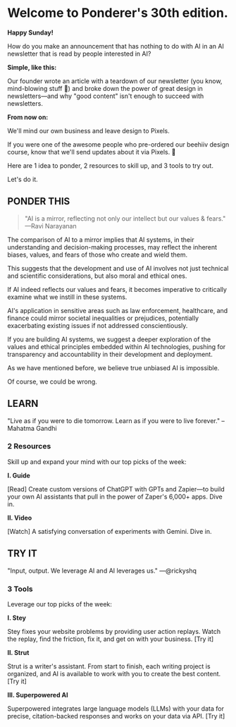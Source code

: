 # Welcome to Ponderer's 30th edition.

**Happy Sunday!**

How do you make an announcement that has nothing to do with AI in an AI newsletter that is read by people interested in AI?

**Simple, like this:**

Our founder wrote an article with a teardown of our newsletter (you know, mind-blowing stuff 🤯) and broke down the power of great design in newsletters—and why "good content" isn't enough to succeed with newsletters.

**From now on:**

We'll mind our own business and leave design to Pixels.

If you were one of the awesome people who pre-ordered our beehiiv design course, know that we'll send updates about it via Pixels. 🍉

Here are 1 idea to ponder, 2 resources to skill up, and 3 tools to try out.

Let's do it.

## PONDER THIS

> "AI is a mirror, reflecting not only our intellect but our values & fears." —Ravi Narayanan

The comparison of AI to a mirror implies that AI systems, in their understanding and decision-making processes, may reflect the inherent biases, values, and fears of those who create and wield them.

This suggests that the development and use of AI involves not just technical and scientific considerations, but also moral and ethical ones.

If AI indeed reflects our values and fears, it becomes imperative to critically examine what we instill in these systems.

AI's application in sensitive areas such as law enforcement, healthcare, and finance could mirror societal inequalities or prejudices, potentially exacerbating existing issues if not addressed conscientiously.

If you are building AI systems, we suggest a deeper exploration of the values and ethical principles embedded within AI technologies, pushing for transparency and accountability in their development and deployment.

As we have mentioned before, we believe true unbiased AI is impossible.

Of course, we could be wrong.

## LEARN

"Live as if you were to die tomorrow. Learn as if you were to live forever." – Mahatma Gandhi

### 2 Resources

Skill up and expand your mind with our top picks of the week:

**I. Guide**

[Read] Create custom versions of ChatGPT with GPTs and Zapier—to build your own AI assistants that pull in the power of Zaper's 6,000+ apps. Dive in.

**II. Video**

[Watch] A satisfying conversation of experiments with Gemini. Dive in.

## TRY IT

"Input, output. We leverage AI and AI leverages us." —@rickyshq

### 3 Tools

Leverage our top picks of the week:

**I. Stey**

Stey fixes your website problems by providing user action replays. Watch the replay, find the friction, fix it, and get on with your business. [Try it]

**II. Strut**

Strut is a writer's assistant. From start to finish, each writing project is organized, and AI is available to work with you to create the best content. [Try it]

**III. Superpowered AI**

Superpowered integrates large language models (LLMs) with your data for precise, citation-backed responses and works on your data via API. [Try it] 